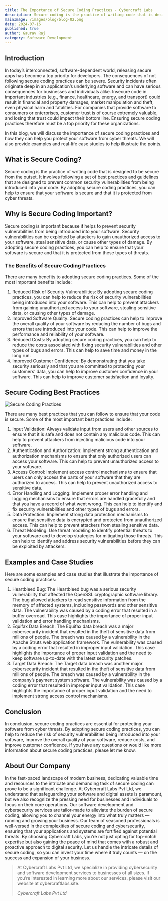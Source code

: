 ```yaml
---
title: The Importance of Secure Coding Practices - Cybercraft Labs
description: Secure coding is the practice of writing code that is designed to be secure from the outset. It involves following a set of best practices and guidelines that are designed to prevent common security vulnerabilities from being introduced into your code.
mainImage: /images/blog/blog-02.png
date: 2024-07-16
published: true
author: Gaurav Raj
category: Software Development
---
```


## Introduction

In today’s interconnected, software-dependent world, releasing secure apps has become a top priority for developers. The consequences of not following secure coding practices can be severe. Security incidents often originate deep in an application’s underlying software and can have serious consequences for businesses and individuals alike. Insecure code in important industries (e.g., finance, healthcare, energy, and transport) could result in financial and property damages, market manipulation and theft, even physical harm and fatalities. For companies that provide software to consumers or enterprises, customer trust is of course extremely valuable, and losing that trust could impact their bottom line. Ensuring secure coding practices therefore must be a top priority for these organizations.

In this blog, we will discuss the importance of secure coding practices and how they can help you protect your software from cyber threats. We will also provide examples and real-life case studies to help illustrate the points.

## What is Secure Coding?

Secure coding is the practice of writing code that is designed to be secure from the outset. It involves following a set of best practices and guidelines that are designed to prevent common security vulnerabilities from being introduced into your code. By adopting secure coding practices, you can help to ensure that your software is secure and that it is protected from cyber threats.

## Why is Secure Coding Important?

Secure coding is important because it helps to prevent security vulnerabilities from being introduced into your software. Security vulnerabilities can be exploited by attackers to gain unauthorized access to your software, steal sensitive data, or cause other types of damage. By adopting secure coding practices, you can help to ensure that your software is secure and that it is protected from these types of threats.

### The Benefits of Secure Coding Practices

There are many benefits to adopting secure coding practices. Some of the most important benefits include:

1. Reduced Risk of Security Vulnerabilities: By adopting secure coding practices, you can help to reduce the risk of security vulnerabilities being introduced into your software. This can help to prevent attackers from gaining unauthorized access to your software, stealing sensitive data, or causing other types of damage.
2. Improved Software Quality: Secure coding practices can help to improve the overall quality of your software by reducing the number of bugs and errors that are introduced into your code. This can help to improve the performance and reliability of your software.
3. Reduced Costs: By adopting secure coding practices, you can help to reduce the costs associated with fixing security vulnerabilities and other types of bugs and errors. This can help to save time and money in the long run.
4. Improved Customer Confidence: By demonstrating that you take security seriously and that you are committed to protecting your customers’ data, you can help to improve customer confidence in your software. This can help to improve customer satisfaction and loyalty.

## Secure Coding Best Practices

![Secure Coding Practices](https://miro.medium.com/v2/resize:fit:1100/format:webp/1*1FJgbl068-07kuOXjmyjTw.jpeg)

There are many best practices that you can follow to ensure that your code is secure. Some of the most important best practices include:

1. Input Validation: Always validate input from users and other sources to ensure that it is safe and does not contain any malicious code. This can help to prevent attackers from injecting malicious code into your software.
2. Authentication and Authorization: Implement strong authentication and authorization mechanisms to ensure that only authorized users can access your software. This can help to prevent unauthorized access to your software.
3. Access Control: Implement access control mechanisms to ensure that users can only access the parts of your software that they are authorized to access. This can help to prevent unauthorized access to sensitive data.
4. Error Handling and Logging: Implement proper error handling and logging mechanisms to ensure that errors are handled gracefully and that you have a record of what went wrong. This can help to identify and fix security vulnerabilities and other types of bugs and errors.
5. Data Protection: Implement strong data protection mechanisms to ensure that sensitive data is encrypted and protected from unauthorized access. This can help to prevent attackers from stealing sensitive data.
6. Threat Modeling: Use threat modeling to identify potential threats to your software and to develop strategies for mitigating those threats. This can help to identify and address security vulnerabilities before they can be exploited by attackers.

## Examples and Case Studies

Here are some examples and case studies that illustrate the importance of secure coding practices:

1. Heartbleed Bug: The Heartbleed bug was a serious security vulnerability that affected the OpenSSL cryptographic software library. The bug allowed attackers to read sensitive information from the memory of affected systems, including passwords and other sensitive data. The vulnerability was caused by a coding error that resulted in a buffer overread. This case highlights the importance of proper input validation and error handling mechanisms.
2. Equifax Data Breach: The Equifax data breach was a major cybersecurity incident that resulted in the theft of sensitive data from millions of people. The breach was caused by a vulnerability in the Apache Struts web application framework. The vulnerability was caused by a coding error that resulted in improper input validation. This case highlights the importance of proper input validation and the need to keep software up-to-date with the latest security patches.
3. Target Data Breach: The Target data breach was another major cybersecurity incident that resulted in the theft of sensitive data from millions of people. The breach was caused by a vulnerability in the company’s payment system software. The vulnerability was caused by a coding error that resulted in improper input validation. This case highlights the importance of proper input validation and the need to implement strong access control mechanisms.

## Conclusion

In conclusion, secure coding practices are essential for protecting your software from cyber threats. By adopting secure coding practices, you can help to reduce the risk of security vulnerabilities being introduced into your software, improve the overall quality of your software, reduce costs, and improve customer confidence. If you have any questions or would like more information about secure coding practices, please let me know.

## About Our Company

In the fast-paced landscape of modern business, dedicating valuable time and resources to the intricate and demanding task of secure coding can prove to be a significant challenge. At Cybercraft Labs Pvt Ltd, we understand that safeguarding your software and digital assets is paramount, but we also recognize the pressing need for businesses and individuals to focus on their core operations. Our software development and cybersecurity services are tailor-made to alleviate the burden of secure coding, allowing you to channel your energy into what truly matters — running and growing your business. Our team of seasoned professionals is well-versed in the complexities of secure coding and cybersecurity, ensuring that your applications and systems are fortified against potential threats. By choosing Cybercraft Labs, you’re not just opting for top-notch expertise but also gaining the peace of mind that comes with a robust and proactive approach to digital security. Let us handle the intricate details of secure coding, so you can invest your time where it truly counts — on the success and expansion of your business.

> At Cybercraft Labs Pvt Ltd, we specialize in providing cybersecurity and software development services to businesses of all sizes. If you’re interested in learning more about our services, please visit our website at cybercraftlabs.site.
>
> <cite>Cybercraft Labs Pvt Ltd</cite>
